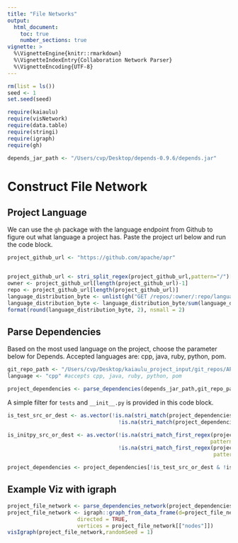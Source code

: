 ```yaml
---
title: "File Networks"
output: 
  html_document:
    toc: true
    number_sections: true
vignette: >
  %\VignetteEngine{knitr::rmarkdown}
  %\VignetteIndexEntry{Collaboration Network Parser}
  %\VignetteEncoding{UTF-8}
---
```


```r
rm(list = ls())
seed <- 1
set.seed(seed)
```

```r
require(kaiaulu)
require(visNetwork)
require(data.table)
require(stringi)
require(igraph)
require(gh)
```

```r
depends_jar_path <- "/Users/cvp/Desktop/depends-0.9.6/depends.jar"
```

# Construct File Network

## Project Language

We can use the `gh` package with the language endpoint from Github to figure out what language a project has. Paste the project url below and run the code block.

```r
project_github_url <- "https://github.com/apache/apr"


project_github_url <- stri_split_regex(project_github_url,pattern="/")[[1]]
owner <- project_github_url[length(project_github_url)-1]
repo <- project_github_url[length(project_github_url)]
language_distribution_byte <- unlist(gh("GET /repos/:owner/:repo/languages",owner=owner,repo=repo))
language_distribution_byte <- language_distribution_byte/sum(language_distribution_byte)
format(round(language_distribution_byte, 2), nsmall = 2)
```

## Parse Dependencies

Based on the most used language on the project, choose the parameter below for Depends. Accepted languages are: cpp, java, ruby, python, pom.

```r
git_repo_path <- "/Users/cvp/Desktop/kaiaulu_project_input/git_repos/APR/.git"
language <- "cpp" #accepts cpp, java, ruby, python, pom

project_dependencies <- parse_dependencies(depends_jar_path,git_repo_path,language=language)
```

A simple filter for `tests` and `__init__.py` is provided in this code block.

```r
is_test_src_or_dest <- as.vector(!is.na(stri_match(project_dependencies$src,regex="test")) | 
                                   !is.na(stri_match(project_dependencies$dest,regex="test")))

is_initpy_src_or_dest <- as.vector(!is.na(stri_match_first_regex(project_dependencies$src,
                                                                pattern="__init__.py")) | 
                                   !is.na(stri_match_first_regex(project_dependencies$dest,
                                                                 pattern="__init__.py")))

project_dependencies <- project_dependencies[!is_test_src_or_dest & !is_initpy_src_or_dest]
```

## Example Viz with igraph

```r
project_file_network <- parse_dependencies_network(project_dependencies)
project_file_network <- igraph::graph_from_data_frame(d=project_file_network[["edgelist"]], 
                      directed = TRUE, 
                      vertices = project_file_network[["nodes"]])
visIgraph(project_file_network,randomSeed = 1)
```



